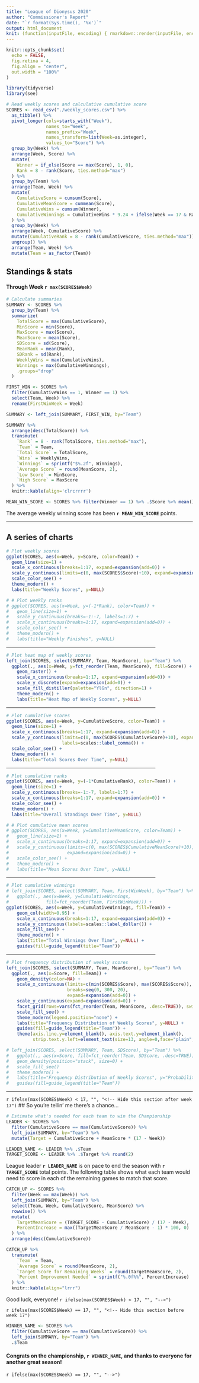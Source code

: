 ```yaml
---
title: "League of Dionysus 2020"
author: "Commissioner's Report"
date: "`r format(Sys.time(), '%x')`"
output: html_document
knit: (function(inputFile, encoding) { rmarkdown::render(inputFile, encoding = encoding, output_file = file.path(dirname(inputFile), 'index.html')) })
---
```


```r
knitr::opts_chunk$set(
  echo = FALSE,
  fig.retina = 4,
  fig.align = "center",
  out.width = "100%"
)

library(tidyverse)
library(see)
```

```r
# Read weekly scores and calculative cumulative score
SCORES <- read_csv("./weekly_scores.csv") %>%
  as_tibble() %>%
  pivot_longer(cols=starts_with("Week"),
               names_to="Week",
               names_prefix="Week",
               names_transform=list(Week=as.integer),
               values_to="Score") %>%
  group_by(Week) %>%
  arrange(Week, Score) %>%
  mutate(
    Winner = if_else(Score == max(Score), 1, 0),
    Rank = 8 - rank(Score, ties.method="max")
  ) %>%
  group_by(Team) %>%
  arrange(Team, Week) %>%
  mutate(
    CumulativeScore = cumsum(Score),
    CumulativeMeanScore = cummean(Score),
    CumulativeWins = cumsum(Winner),
    CumulativeWinnings = CumulativeWins * 9.24 + ifelse(Week == 17 & Rank == 1, 157.5, 0)
  ) %>%
  group_by(Week) %>%
  arrange(Week, CumulativeScore) %>%
  mutate(CumulativeRank = 8 - rank(CumulativeScore, ties.method="max")) %>%
  ungroup() %>%
  arrange(Team, Week) %>%
  mutate(Team = as_factor(Team))
```


## Standings & stats
#### Through Week `r max(SCORES$Week)`

```r
# Calculate summaries
SUMMARY <- SCORES %>%
  group_by(Team) %>%
  summarize(
    TotalScore = max(CumulativeScore),
    MinScore = min(Score),
    MaxScore = max(Score),
    MeanScore = mean(Score),
    SDScore = sd(Score),
    MeanRank = mean(Rank),
    SDRank = sd(Rank),
    WeeklyWins = max(CumulativeWins),
    Winnings = max(CumulativeWinnings),
    .groups="drop"
  )

FIRST_WIN <- SCORES %>%
  filter(CumulativeWins == 1, Winner == 1) %>%
  select(Team, Week) %>%
  rename(FirstWinWeek = Week)

SUMMARY <- left_join(SUMMARY, FIRST_WIN, by="Team")

SUMMARY %>%
  arrange(desc(TotalScore)) %>%
  transmute(
    `Rank` = 8 - rank(TotalScore, ties.method="max"),
    `Team` = Team,
    `Total Score` = TotalScore,
    `Wins` = WeeklyWins,
    `Winnings` = sprintf("$%.2f", Winnings),
    `Average Score` = round(MeanScore, 2),
    `Low Score` = MinScore,
    `High Score` = MaxScore
  ) %>%
  knitr::kable(align='clrcrrrr')

MEAN_WIN_SCORE <- SCORES %>% filter(Winner == 1) %>% .$Score %>% mean() %>% round(2)
```

The average weekly winning score has been **`r MEAN_WIN_SCORE`** points.

<hr>

## A series of charts

```r
# Plot weekly scores
ggplot(SCORES, aes(x=Week, y=Score, color=Team)) +
  geom_line(size=1) +
  scale_x_continuous(breaks=1:17, expand=expansion(add=0)) +
  scale_y_continuous(limits=c(0, max(SCORES$Score)+10), expand=expansion(add=0)) +
  scale_color_see() +
  theme_modern() +
  labs(title="Weekly Scores", y=NULL)

# # Plot weekly ranks
# ggplot(SCORES, aes(x=Week, y=(-1*Rank), color=Team)) +
#   geom_line(size=1) +
#   scale_y_continuous(breaks=-1:-7, labels=1:7) +
#   scale_x_continuous(breaks=1:17, expand=expansion(add=0)) +
#   scale_color_see() +
#   theme_modern() +
#   labs(title="Weekly Finishes", y=NULL)
```

<hr style="width: 80%; height: 1px; background-image: linear-gradient(to right, rgba(0,0,0,0), rgba(0,0,0,0.25), rgba(0,0,0,0));">

```r
# Plot heat map of weekly scores
left_join(SCORES, select(SUMMARY, Team, MeanScore), by="Team") %>%
  ggplot(., aes(x=Week, y=fct_reorder(Team, MeanScore), fill=Score)) +
    geom_raster() +
    scale_x_continuous(breaks=1:17, expand=expansion(add=0)) +
    scale_y_discrete(expand=expansion(add=0)) +
    scale_fill_distiller(palette="YlGn", direction=1) +
    theme_modern() +
    labs(title="Heat Map of Weekly Scores", y=NULL)
```

<hr style="width: 80%; height: 1px; background-image: linear-gradient(to right, rgba(0,0,0,0), rgba(0,0,0,0.25), rgba(0,0,0,0));">

```r
# Plot cumulative scores
ggplot(SCORES, aes(x=Week, y=CumulativeScore, color=Team)) +
  geom_line(size=1) +
  scale_x_continuous(breaks=1:17, expand=expansion(add=0)) +
  scale_y_continuous(limits=c(0, max(SCORES$CumulativeScore)+10), expand=expansion(add=0),
                     labels=scales::label_comma()) +
  scale_color_see() +
  theme_modern() +
  labs(title="Total Scores Over Time", y=NULL)
```

<hr style="width: 80%; height: 1px; background-image: linear-gradient(to right, rgba(0,0,0,0), rgba(0,0,0,0.25), rgba(0,0,0,0));">

```r
# Plot cumulative ranks
ggplot(SCORES, aes(x=Week, y=(-1*CumulativeRank), color=Team)) +
  geom_line(size=1) +
  scale_y_continuous(breaks=-1:-7, labels=1:7) +
  scale_x_continuous(breaks=1:17, expand=expansion(add=0)) +
  scale_color_see() +
  theme_modern() +
  labs(title="Overall Standings Over Time", y=NULL)

# # Plot cumulative mean scores
# ggplot(SCORES, aes(x=Week, y=CumulativeMeanScore, color=Team)) +
#   geom_line(size=1) +
#   scale_x_continuous(breaks=1:17, expand=expansion(add=0)) +
#   scale_y_continuous(limits=c(0, max(SCORES$CumulativeMeanScore)+10),
#                      expand=expansion(add=0)) +
#   scale_color_see() +
#   theme_modern() +
#   labs(title="Mean Scores Over Time", y=NULL)
```

<hr style="width: 80%; height: 1px; background-image: linear-gradient(to right, rgba(0,0,0,0), rgba(0,0,0,0.25), rgba(0,0,0,0));">

```r
# Plot cumulative winnings
# left_join(SCORES, select(SUMMARY, Team, FirstWinWeek), by="Team") %>%
#   ggplot(., aes(x=Week, y=CumulativeWinnings,
#              fill=fct_reorder(Team, FirstWinWeek))) +
ggplot(SCORES, aes(x=Week, y=CumulativeWinnings, fill=Team)) +
    geom_col(width=0.95) +
    scale_x_continuous(breaks=1:17, expand=expansion(add=0)) +
    scale_y_continuous(labels=scales::label_dollar()) +
    scale_fill_see() +
    theme_modern() +
    labs(title="Total Winnings Over Time", y=NULL) +
    guides(fill=guide_legend(title="Team"))
```

<hr style="width: 80%; height: 1px; background-image: linear-gradient(to right, rgba(0,0,0,0), rgba(0,0,0,0.25), rgba(0,0,0,0));">

```r
# Plot frequency distribution of weekly scores
left_join(SCORES, select(SUMMARY, Team, MeanScore), by="Team") %>%
  ggplot(., aes(x=Score, fill=Team)) +
    geom_density(color=NA) +
    scale_x_continuous(limits=c(min(SCORES$Score), max(SCORES$Score)),
                       breaks=seq(0, 300, 20),
                       expand=expansion(add=0)) +
    scale_y_continuous(expand=expansion(add=0)) +
    facet_grid(rows=vars(fct_reorder(Team, MeanScore, .desc=TRUE)), switch="y") +
    scale_fill_see() +
    theme_modern(legend.position="none") +
    labs(title="Frequency Distribution of Weekly Scores", y=NULL) +
    guides(fill=guide_legend(title="Team")) +
    theme(axis.line.y=element_blank(), axis.text.y=element_blank(),
          strip.text.y.left=element_text(size=13, angle=0,face="plain", hjust=1))

# left_join(SCORES, select(SUMMARY, Team, SDScore), by="Team") %>%
#   ggplot(., aes(x=Score, fill=fct_reorder(Team, SDScore, .desc=TRUE))) +
#   geom_density(position="stack", size=0) +
#   scale_fill_see()
#   theme_modern() +
#   labs(title="Frequency Distribution of Weekly Scores", y="Probability") +
#   guides(fill=guide_legend(title="Team"))
```

<hr>

`r ifelse(max(SCORES$Week) < 17, "", "<!-- Hide this section after week 17")`
## So you're tellin' me there's a chance...

```r
# Estimate what's needed for each team to win the Championship
LEADER <- SCORES %>%
  filter(CumulativeScore == max(CumulativeScore)) %>%
  left_join(SUMMARY, by="Team") %>%
  mutate(Target = CumulativeScore + MeanScore * (17 - Week))

LEADER_NAME <- LEADER %>% .$Team
TARGET_SCORE <- LEADER %>% .$Target %>% round(2)
```

League leader **`r LEADER_NAME`** is on pace to end the season with **`r TARGET_SCORE`** total points. The following table shows what each team would need to score in each of the remaining games to match that score.

```r
CATCH_UP <- SCORES %>%
  filter(Week == max(Week)) %>%
  left_join(SUMMARY, by="Team") %>%
  select(Team, Week, CumulativeScore, MeanScore) %>%
  rowwise() %>%
  mutate(
    TargetMeanScore = (TARGET_SCORE - CumulativeScore) / (17 - Week),
    PercentIncrease = max((TargetMeanScore / MeanScore - 1) * 100, 0)
  ) %>%
  arrange(desc(CumulativeScore))

CATCH_UP %>%
  transmute(
    `Team` = Team,
    `Average Score` = round(MeanScore, 2),
    `Target Score for Remaining Weeks` = round(TargetMeanScore, 2),
    `Percent Improvement Needed` = sprintf("%.0f%%", PercentIncrease)
  ) %>%
  knitr::kable(align="lrrr")
```

Good luck, everyone!
`r ifelse(max(SCORES$Week) < 17, "", "-->")`


`r ifelse(max(SCORES$Week) == 17, "", "<!-- Hide this section before week 17")`
```r
WINNER_NAME <- SCORES %>%
  filter(CumulativeScore == max(CumulativeScore)) %>%
  left_join(SUMMARY, by="Team") %>%
  .$Team
```

#### Congrats on the championship, `r WINNER_NAME`, and thanks to everyone for another great season!
`r ifelse(max(SCORES$Week) == 17, "", "-->")`
